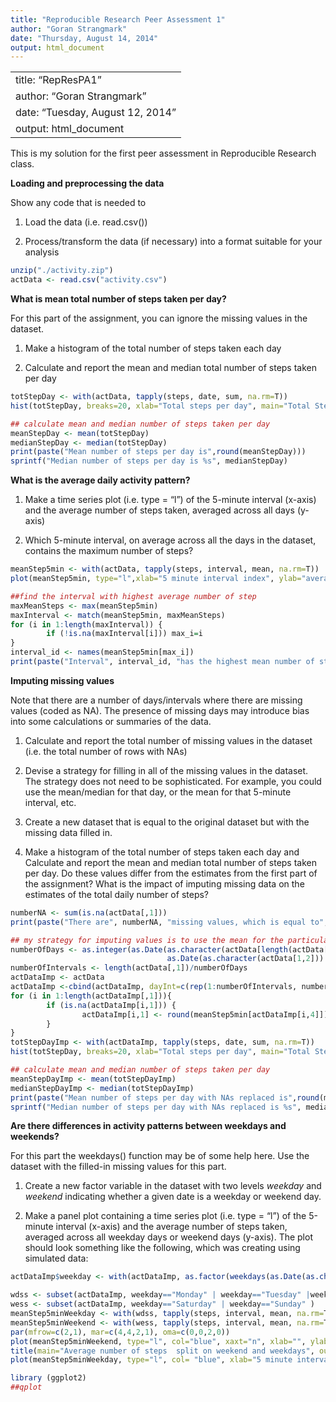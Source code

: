 ```yaml
---
title: "Reproducible Research Peer Assessment 1"
author: "Goran Strangmark"
date: "Thursday, August 14, 2014"
output: html_document
---
```


---
title: "RepResPA1"
author: "Goran Strangmark"
date: "Tuesday, August 12, 2014"
output: html_document
---

This is my solution for the first peer assessment in Reproducible Research class.

**Loading and preprocessing the data**

Show any code that is needed to

1. Load the data (i.e. read.csv())

2. Process/transform the data (if necessary) into a format suitable for your analysis

```r

unzip("./activity.zip")
actData <- read.csv("activity.csv")
```

**What is mean total number of steps taken per day?**

For this part of the assignment, you can ignore the missing values in the dataset.

1. Make a histogram of the total number of steps taken each day

2. Calculate and report the mean and median total number of steps taken per day


```r
totStepDay <- with(actData, tapply(steps, date, sum, na.rm=T))
hist(totStepDay, breaks=20, xlab="Total steps per day", main="Total Steps per Day")

## calculate mean and median number of steps taken per day
meanStepDay <- mean(totStepDay)
medianStepDay <- median(totStepDay)
print(paste("Mean number of steps per day is",round(meanStepDay)))
sprintf("Median number of steps per day is %s", medianStepDay)        
```


**What is the average daily activity pattern?**

1. Make a time series plot (i.e. type = "l") of the 5-minute interval (x-axis) and the average number of steps taken, averaged across all days (y-axis)

2. Which 5-minute interval, on average across all the days in the dataset, contains the maximum number of steps?

```r
meanStep5min <- with(actData, tapply(steps, interval, mean, na.rm=T))
plot(meanStep5min, type="l",xlab="5 minute interval index", ylab="average number of steps taken")

##find the interval with highest average number of step
maxMeanSteps <- max(meanStep5min)
maxInterval <- match(meanStep5min, maxMeanSteps)
for (i in 1:length(maxInterval)) {
        if (!is.na(maxInterval[i])) max_i=i
}
interval_id <- names(meanStep5min[max_i])
print(paste("Interval", interval_id, "has the highest mean number of steps (",round(maxMeanSteps,2),")"))
```

**Imputing missing values**

Note that there are a number of days/intervals where there are missing values (coded as NA). The presence of missing days may introduce bias into some calculations or summaries of the 
data.

1. Calculate and report the total number of missing values in the dataset (i.e. the total number of rows with NAs)

2. Devise a strategy for filling in all of the missing values in the dataset. The strategy does not need to be sophisticated. For example, you could use the mean/median for that day, or 
the mean for that 5-minute interval, etc.

3. Create a new dataset that is equal to the original dataset but with the missing data filled in.

4. Make a histogram of the total number of steps taken each day and Calculate and report the mean and median total number of steps taken per day. Do these values differ from the estimates 
from the first part of the assignment? What is the impact of imputing missing data on the estimates of the total daily number of steps?

```r
numberNA <- sum(is.na(actData[,1]))
print(paste("There are", numberNA, "missing values, which is equal to",round(100*numberNA/length(actData[,1]),2),"% of all observations"))

## my strategy for imputing values is to use the mean for the particular 5 minute interval
numberOfDays <- as.integer(as.Date(as.character(actData[length(actData[,1]), 2]))-
                                   as.Date(as.character(actData[1,2])) +1)
numberOfIntervals <- length(actData[,1])/numberOfDays
actDataImp <- actData
actDataImp <-cbind(actDataImp, dayInt=c(rep(1:numberOfIntervals, numberOfDays)))
for (i in 1:length(actDataImp[,1])){
        if (is.na(actDataImp[i,1])) {
                actDataImp[i,1] <- round(meanStep5min[actDataImp[i,4]])
        }      
}
totStepDayImp <- with(actDataImp, tapply(steps, date, sum, na.rm=T))
hist(totStepDay, breaks=20, xlab="Total steps per day", main="Total Steps per Day")

## calculate mean and median number of steps taken per day
meanStepDayImp <- mean(totStepDayImp)
medianStepDayImp <- median(totStepDayImp)
print(paste("Mean number of steps per day with NAs replaced is",round(meanStepDayImp)))
sprintf("Median number of steps per day with NAs replaced is %s", medianStepDayImp)   
```


**Are there differences in activity patterns between weekdays and weekends?**

For this part the weekdays() function may be of some help here. Use the dataset with the filled-in missing values for this part.

1. Create a new factor variable in the dataset with two levels  *weekday* and *weekend* indicating whether a given date is a weekday or weekend day.

2. Make a panel plot containing a time series plot (i.e. type = "l") of the 5-minute interval (x-axis) and the average number of steps taken, averaged across all weekday days or weekend 
days (y-axis). The plot should look something like the following, which was creating using simulated data:

```r
actDataImp$weekday <- with(actDataImp, as.factor(weekdays(as.Date(as.character(date)))))

wdss <- subset(actDataImp, weekday=="Monday" | weekday=="Tuesday" |weekday=="Wednesday" |weekday=="Thursday" | weekday=="Friday" )
wess <- subset(actDataImp, weekday=="Saturday" | weekday=="Sunday" )
meanStep5minWeekday <- with(wdss, tapply(steps, interval, mean, na.rm=T))
meanStep5minWeekend <- with(wess, tapply(steps, interval, mean, na.rm=T))
par(mfrow=c(2,1), mar=c(4,4,2,1), oma=c(0,0,2,0))
plot(meanStep5minWeekend, type="l", col="blue", xaxt="n", xlab="", ylab="average number of steps", main="weekend")
title(main="Average number of steps  split on weekend and weekdays", outer=TRUE) 
plot(meanStep5minWeekday, type="l", col= "blue", xlab="5 minute interval index", ylab="average number of steps", main="weekdays")

library (ggplot2)
##qplot



```
